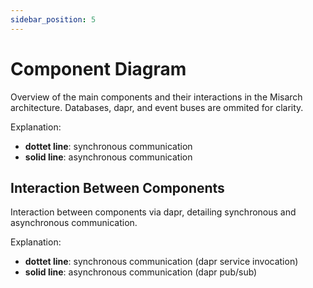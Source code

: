 ```yaml
---
sidebar_position: 5
---
```



# Component Diagram

Overview of the main components and their interactions in the Misarch architecture.
Databases, dapr, and event buses are ommited for clarity.

Explanation:

- **dottet line**: synchronous communication
- **solid line**: asynchronous communication

<CustomImage path="/renderedDiagrams/component" width="2702.5" height="1678.5" />

## Interaction Between Components

Interaction between components via dapr, detailing synchronous and asynchronous communication.

Explanation:

- **dottet line**: synchronous communication (dapr service invocation)
- **solid line**: asynchronous communication (dapr pub/sub)

<CustomImage path="/renderedDiagrams/componentInteraction" width="1330" height="730" />
